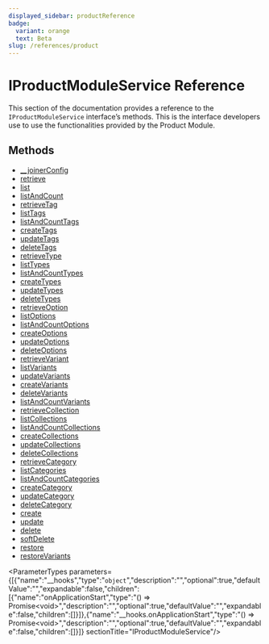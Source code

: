 ```yaml
---
displayed_sidebar: productReference
badge:
  variant: orange
  text: Beta
slug: /references/product
---
```



# IProductModuleService  Reference

This section of the documentation provides a reference to the `IProductModuleService` interface’s methods. This is the interface developers use to use the functionalities provided by the Product Module.

## Methods

- [\_\_joinerConfig](../IProductModuleService/methods/product.IProductModuleService.__joinerConfig.mdx)
- [retrieve](../IProductModuleService/methods/product.IProductModuleService.retrieve.mdx)
- [list](../IProductModuleService/methods/product.IProductModuleService.list.mdx)
- [listAndCount](../IProductModuleService/methods/product.IProductModuleService.listAndCount.mdx)
- [retrieveTag](../IProductModuleService/methods/product.IProductModuleService.retrieveTag.mdx)
- [listTags](../IProductModuleService/methods/product.IProductModuleService.listTags.mdx)
- [listAndCountTags](../IProductModuleService/methods/product.IProductModuleService.listAndCountTags.mdx)
- [createTags](../IProductModuleService/methods/product.IProductModuleService.createTags.mdx)
- [updateTags](../IProductModuleService/methods/product.IProductModuleService.updateTags.mdx)
- [deleteTags](../IProductModuleService/methods/product.IProductModuleService.deleteTags.mdx)
- [retrieveType](../IProductModuleService/methods/product.IProductModuleService.retrieveType.mdx)
- [listTypes](../IProductModuleService/methods/product.IProductModuleService.listTypes.mdx)
- [listAndCountTypes](../IProductModuleService/methods/product.IProductModuleService.listAndCountTypes.mdx)
- [createTypes](../IProductModuleService/methods/product.IProductModuleService.createTypes.mdx)
- [updateTypes](../IProductModuleService/methods/product.IProductModuleService.updateTypes.mdx)
- [deleteTypes](../IProductModuleService/methods/product.IProductModuleService.deleteTypes.mdx)
- [retrieveOption](../IProductModuleService/methods/product.IProductModuleService.retrieveOption.mdx)
- [listOptions](../IProductModuleService/methods/product.IProductModuleService.listOptions.mdx)
- [listAndCountOptions](../IProductModuleService/methods/product.IProductModuleService.listAndCountOptions.mdx)
- [createOptions](../IProductModuleService/methods/product.IProductModuleService.createOptions.mdx)
- [updateOptions](../IProductModuleService/methods/product.IProductModuleService.updateOptions.mdx)
- [deleteOptions](../IProductModuleService/methods/product.IProductModuleService.deleteOptions.mdx)
- [retrieveVariant](../IProductModuleService/methods/product.IProductModuleService.retrieveVariant.mdx)
- [listVariants](../IProductModuleService/methods/product.IProductModuleService.listVariants.mdx)
- [updateVariants](../IProductModuleService/methods/product.IProductModuleService.updateVariants.mdx)
- [createVariants](../IProductModuleService/methods/product.IProductModuleService.createVariants.mdx)
- [deleteVariants](../IProductModuleService/methods/product.IProductModuleService.deleteVariants.mdx)
- [listAndCountVariants](../IProductModuleService/methods/product.IProductModuleService.listAndCountVariants.mdx)
- [retrieveCollection](../IProductModuleService/methods/product.IProductModuleService.retrieveCollection.mdx)
- [listCollections](../IProductModuleService/methods/product.IProductModuleService.listCollections.mdx)
- [listAndCountCollections](../IProductModuleService/methods/product.IProductModuleService.listAndCountCollections.mdx)
- [createCollections](../IProductModuleService/methods/product.IProductModuleService.createCollections.mdx)
- [updateCollections](../IProductModuleService/methods/product.IProductModuleService.updateCollections.mdx)
- [deleteCollections](../IProductModuleService/methods/product.IProductModuleService.deleteCollections.mdx)
- [retrieveCategory](../IProductModuleService/methods/product.IProductModuleService.retrieveCategory.mdx)
- [listCategories](../IProductModuleService/methods/product.IProductModuleService.listCategories.mdx)
- [listAndCountCategories](../IProductModuleService/methods/product.IProductModuleService.listAndCountCategories.mdx)
- [createCategory](../IProductModuleService/methods/product.IProductModuleService.createCategory.mdx)
- [updateCategory](../IProductModuleService/methods/product.IProductModuleService.updateCategory.mdx)
- [deleteCategory](../IProductModuleService/methods/product.IProductModuleService.deleteCategory.mdx)
- [create](../IProductModuleService/methods/product.IProductModuleService.create.mdx)
- [update](../IProductModuleService/methods/product.IProductModuleService.update.mdx)
- [delete](../IProductModuleService/methods/product.IProductModuleService.delete.mdx)
- [softDelete](../IProductModuleService/methods/product.IProductModuleService.softDelete.mdx)
- [restore](../IProductModuleService/methods/product.IProductModuleService.restore.mdx)
- [restoreVariants](../IProductModuleService/methods/product.IProductModuleService.restoreVariants.mdx)

<ParameterTypes parameters={[{"name":"__hooks","type":"`object`","description":"","optional":true,"defaultValue":"","expandable":false,"children":[{"name":"onApplicationStart","type":"() => Promise&#60;void&#62;","description":"","optional":true,"defaultValue":"","expandable":false,"children":[]}]},{"name":"__hooks.onApplicationStart","type":"() => Promise&#60;void&#62;","description":"","optional":true,"defaultValue":"","expandable":false,"children":[]}]}  sectionTitle="IProductModuleService"/>
